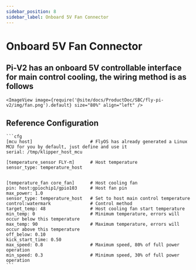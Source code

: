 ```yaml
---
sidebar_position: 8
sidebar_label: Onboard 5V Fan Connector
---
```




# Onboard 5V Fan Connector

## Pi-V2 has an onboard 5V controllable interface for main control cooling, the wiring method is as follows
    <ImageView image={require('@site/docs/ProductDoc/SBC/fly-pi-v2/img/fan.png').default} size="80%" align="left" />


## Reference Configuration

    ```cfg
    [mcu host]                      # FlyOS has already generated a Linux MCU for you by default, just define and use it           
    serial: /tmp/klipper_host_mcu 

    [temperature_sensor FLY-π]      # Host temperature
    sensor_type: temperature_host


    [temperature_fan core_fan]      # Host cooling fan
    pin: host:gpiochip1/gpio103     # Host fan pin
    max_power: 1.0
    sensor_type: temperature_host   # Set to host main control temperature
    control:watermark               # Control method
    target_temp: 48                 # Host cooling fan start temperature
    min_temp: 0                     # Minimum temperature, errors will occur below this temperature
    max_temp: 90                    # Maximum temperature, errors will occur above this temperature
    off_below: 0.10
    kick_start_time: 0.50
    max_speed: 0.8                  # Maximum speed, 80% of full power operation
    min_speed: 0.3                  # Minimum speed, 30% of full power operation
    ```